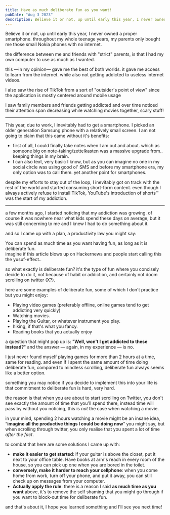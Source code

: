 ```yaml
---
title: Have as much deliberate fun as you want!
pubDate: "Aug 3 2023"
description: Believe it or not, up until early this year, I never owned a proper smartphone. throughout my whole teenage years, my parents only bought me those small Nokia phones with no internet.
---
```


Believe it or not, up until early this year, I never owned a proper smartphone. throughout my whole teenage years, my parents only bought me those small Nokia phones with no internet.

the difference between me and friends with "strict" parents, is that I had my own computer to use as much as I wanted.

this —in my opinion— gave me the best of both worlds. it gave me access to learn from the internet. while also not getting addicted to useless internet videos.

I also saw the rise of TikTok from a sort of "outsider's point of view" since the application is mostly centered around mobile usage

I saw family members and friends getting addicted and over time noticed their attention span decreasing while watching movies together, scary stuff!

---

This year, due to work, I inevitably had to get a smartphone. I picked an older generation Samsung phone with a relatively small screen. I am not going to claim that this came without it's benefits:

- first of all, I could finally take notes when I am out and about. which as someone big on note-taking/zettelkasten was a massive upgrade from.. keeping things in my brain.
- I can also text, very basic I know, but as you can imagine no one in my social circle was using good ol' SMS and before my smartphone era, my only option was to call them. yet another point for smartphones.

despite my efforts to stay out of the loop, I inevitably got on track with the rest of the world and started consuming short-form content. even though I always actively refuse to install TikTok, YouTube's introduction of shorts™ was the start of my addiction.

---

a few months ago, I started noticing that my addiction was growing. of course it was nowhere near what kids spend these days on average, but it was still concerning to me and I knew I had to do something about it.

and so I came up with a plan, a productivity law you might say:

<Callout type="yellow">
  You can spend as much time as you want having fun, as long as it is deliberate
  fun.
</Callout>

<Aside>
  imagine if this article blows up on Hackernews and people start calling this
  the yusuf-effect..
</Aside>

so what exactly is deliberate fun? it's the type of fun where you concisely decide
to do it, not because of habit or addiction, and certainly not doom scrolling on
twitter (X?).

here are some examples of deliberate fun, some of which I don't practice but you might enjoy:

- Playing video games (preferably offline, online games tend to get addicting very quickly)
- Watching movies.
- Playing the Guitar, or whatever instrument you play.
- hiking, if that's what you fancy.
- Reading books that you actually enjoy

a question that might pop up is: "**Well, won't I get addicted to these instead?**" and the answer — again, in my experience — is no.

I just never found myself playing games for more than 2 hours at a time, same for reading. and even if I spent the same amount of time doing deliberate fun, compared to mindless scrolling, deliberate fun always seems like a better option.

something you may notice if you decide to implement this into your life is that commitment to deliberate fun is hard, very hard.

the reason is that when you are about to start scrolling on Twitter, you don't see exactly the amount of time that you'll spend there, instead time will pass by without you noticing, this is _not_ the case when watching a movie.

in your mind, spending 2 hours watching a movie might be an insane idea, “**imagine all the productive things I could be doing now**” you might say, but when scrolling through twitter, you only realise that you spent a lot of time _after the fact_.

to combat that here are some solutions I came up with:

- **make it easier to get started**: if your guitar is above the closet, put it next to your office table. Have books at arm's reach in every room of the house, so you can pick up one when you are bored in the toilet.
- **conversely, make it harder to reach your cellphone**: when you come home from work, turn off your phone, and put it away, you can still check up on messages from your computer.
- **Actually apply the rule**: there is a reason I said **as much time as you want** above, it's to remove the self shaming that you might go through if you want to block-out time for deliberate fun.

and that's about it, I hope you learned something and I'll see you next time!
